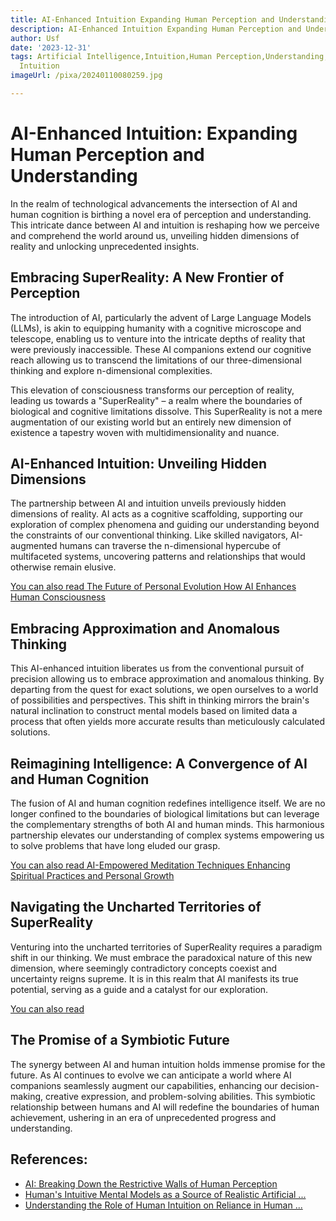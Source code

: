 ```yaml
---
title: AI-Enhanced Intuition Expanding Human Perception and Understanding
description: AI-Enhanced Intuition Expanding Human Perception and Understanding
author: Usf
date: '2023-12-31'
tags: Artificial Intelligence,Intuition,Human Perception,Understanding,AI-Enhanced
  Intuition
imageUrl: /pixa/20240110080259.jpg

---
```

# AI-Enhanced  Intuition: Expanding Human Perception and Understanding

In the realm of  technological advancements the intersection  of AI and human cognition is  birthing a novel era of perception and understanding. This intricate dance between  AI and intuition  is reshaping how we perceive and comprehend the world around us, unveiling hidden dimensions of reality and unlocking unprecedented insights.

## Embracing  SuperReality: A New Frontier of Perception

The introduction of AI, particularly the advent of Large Language Models (LLMs),  is akin to equipping  humanity with a cognitive microscope and telescope, enabling us to venture into the intricate depths of reality that were previously inaccessible. These AI companions extend our cognitive reach allowing us to transcend  the limitations of our three-dimensional thinking and explore n-dimensional complexities.

This  elevation of consciousness transforms our perception of reality, leading us towards a "SuperReality" –  a realm where the  boundaries of biological and cognitive limitations dissolve. This SuperReality is not a mere augmentation  of our existing world  but  an entirely new dimension of existence a tapestry  woven with multidimensionality and nuance.

## AI-Enhanced Intuition: Unveiling Hidden Dimensions

The partnership between  AI and intuition unveils previously  hidden dimensions of reality. AI acts as a cognitive scaffolding, supporting our exploration of complex  phenomena  and guiding our understanding beyond the constraints of our conventional thinking. Like skilled navigators,  AI-augmented humans can traverse the  n-dimensional hypercube of multifaceted systems, uncovering patterns and  relationships that would otherwise remain elusive.

[You can also  read The Future of Personal Evolution How AI Enhances  Human Consciousness](The%20Future%20of%20Personal%20Evolution%20How%20AI%20Enhances%20Human%20Consciousness)


##  Embracing Approximation and Anomalous Thinking

This AI-enhanced intuition liberates us from the  conventional pursuit of precision allowing us  to embrace approximation and anomalous thinking. By departing  from the quest for exact solutions,  we open ourselves to a world of possibilities and perspectives. This shift in thinking  mirrors  the brain's natural inclination to construct mental models based on limited data a process that often yields more accurate results than meticulously calculated solutions.

##  Reimagining Intelligence: A Convergence of AI and Human Cognition

The fusion of AI and human cognition redefines  intelligence itself. We are no longer confined to the boundaries of biological limitations but can leverage the complementary strengths of both AI and human  minds.  This harmonious partnership elevates  our understanding of complex systems empowering us to solve problems that have long eluded our grasp.

[You can also read AI-Empowered Meditation Techniques Enhancing Spiritual Practices and Personal Growth](AI-Empowered%20Meditation%20Techniques%20Enhancing%20Spiritual%20Practices%20and%20Personal%20Growth)


## Navigating the Uncharted  Territories of SuperReality

Venturing into the uncharted territories of SuperReality requires a paradigm shift  in our thinking. We must embrace the paradoxical nature of  this new dimension, where seemingly contradictory concepts coexist and uncertainty reigns supreme. It is in this realm that AI manifests  its true potential, serving  as a guide and  a catalyst for our exploration.

[You  can also read ]()


## The Promise of a Symbiotic Future

The synergy between AI  and human intuition holds immense promise for the future.  As  AI continues to evolve we can  anticipate a world where AI companions seamlessly  augment our capabilities, enhancing our decision-making, creative expression, and problem-solving abilities. This symbiotic relationship between humans and AI will redefine  the boundaries of human achievement, ushering in an era of unprecedented progress and understanding.

## References:
- [AI: Breaking Down the Restrictive Walls of Human Perception](https://www.psychologytoday.com/us/blog/the-digital-self/202310/ai-breaking-down-the-restrictive-walls-of-human-perception)
- [Human's Intuitive Mental Models as a Source of Realistic Artificial ...](https://www.frontiersin.org/articles/10.3389/fpsyg.2022.873289)
- [Understanding the Role of Human Intuition on Reliance in Human ...](https://dl.acm.org/doi/abs/10.1145/3610219)
